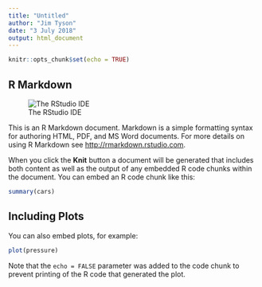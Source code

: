 ```yaml
---
title: "Untitled"
author: "Jim Tyson"
date: "3 July 2018"
output: html_document
---
```


```r
knitr::opts_chunk$set(echo = TRUE)
```

## R Markdown

![The RStudio IDE](figures/rstudioide1.png)

This is an R Markdown document. Markdown is a simple formatting syntax for authoring HTML, PDF, and MS Word documents. For more details on using R Markdown see <http://rmarkdown.rstudio.com>.

When you click the **Knit** button a document will be generated that includes both content as well as the output of any embedded R code chunks within the document. You can embed an R code chunk like this:

```r
summary(cars)
```

## Including Plots

You can also embed plots, for example:

```r
plot(pressure)
```

Note that the `echo = FALSE` parameter was added to the code chunk to prevent printing of the R code that generated the plot.

